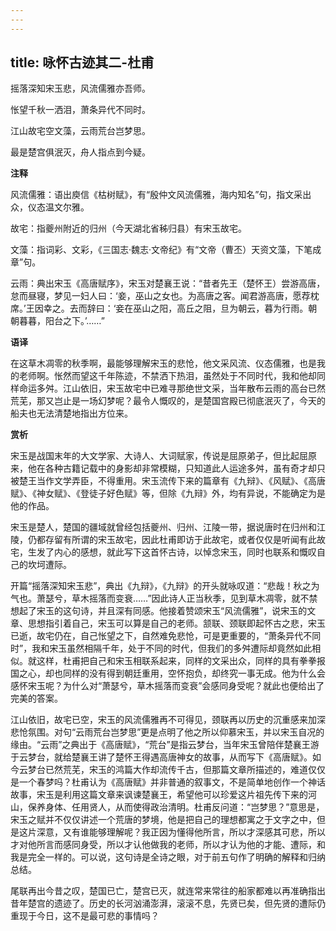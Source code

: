 ```yaml
---
---
---
```

title: 咏怀古迹其二-杜甫
---

摇落深知宋玉悲，风流儒雅亦吾师。

怅望千秋一洒泪，萧条异代不同时。

江山故宅空文藻，云雨荒台岂梦思。

最是楚宫俱泯灭，舟人指点到今疑。

**注释**

风流儒雅：语出庾信《枯树赋》，有“殷仲文风流儒雅，海内知名”句，指文采出众，仪态温文尔雅。

故宅：指夔州附近的归州（今天湖北省秭归县）有宋玉故宅。

文藻：指词彩、文彩，《三国志·魏志·文帝纪》有“文帝（曹丕）天资文藻，下笔成章”句。

云雨：典出宋玉《高唐赋序》，宋玉对楚襄王说：“昔者先王（楚怀王）尝游高唐，怠而昼寝，梦见一妇人曰：‘妾，巫山之女也。为高唐之客。闻君游高唐，愿荐枕席。’王因幸之。去而辞曰：‘妾在巫山之阳，高丘之阻，旦为朝云，暮为行雨。朝朝暮暮，阳台之下。’……”

**语译**

在这草木凋零的秋季啊，最能够理解宋玉的悲怆，他文采风流、仪态儒雅，也是我的老师啊。怅然而望这千年陈迹，不禁洒下热泪，虽然处于不同时代，我和他却同样命运多舛。江山依旧，宋玉故宅中已难寻那绝世文采，当年散布云雨的高台已然荒芜，那又岂止是一场幻梦呢？最令人慨叹的，是楚国宫殿已彻底泯灭了，今天的船夫也无法清楚地指出方位来。

**赏析**

宋玉是战国末年的大文学家、大诗人、大词赋家，传说是屈原弟子，但比起屈原来，他在各种古籍记载中的身影却非常模糊，只知道此人运途多舛，虽有奇才却只被楚王当作文学弄臣，不得重用。宋玉流传下来的篇章有《九辩》、《风赋》、《高唐赋》、《神女赋》、《登徒子好色赋》等，但除《九辩》外，均有异说，不能确定为是他的作品。

宋玉是楚人，楚国的疆域就曾经包括夔州、归州、江陵一带，据说唐时在归州和江陵，仍都存留有所谓的宋玉故宅，因此杜甫即访于此故宅，或者仅仅是听闻有此故宅，生发了内心的感想，就此写下这首怀古诗，以悼念宋玉，同时也联系和慨叹自己的坎坷遭际。

开篇“摇落深知宋玉悲”，典出《九辩》，《九辩》的开头就咏叹道：“悲哉！秋之为气也。萧瑟兮，草木摇落而变衰……”因此诗人正当秋季，见到草木凋零，就不禁想起了宋玉的这句诗，并且深有同感。他接着赞颂宋玉“风流儒雅”，说宋玉的文章、思想指引着自己，宋玉可以算是自己的老师。颔联、颈联即起怀古之悲，宋玉已逝，故宅仍在，自己怅望之下，自然难免悲怆，可是更重要的，“萧条异代不同时”，我和宋玉虽然相隔千年，处于不同的时代，但我们的多舛遭际却竟然如此相似。就这样，杜甫把自己和宋玉相联系起来，同样的文采出众，同样的具有拳拳报国之心，却也同样的没有得到朝廷重用，空怀抱负，却终究一事无成。他为什么会感怀宋玉呢？为什么对“萧瑟兮，草木摇落而变衰”会感同身受呢？就此也便给出了完美的答案。

江山依旧，故宅已空，宋玉的风流儒雅再不可得见，颈联再以历史的沉重感来加深悲怆氛围。对句“云雨荒台岂梦思”更是点明了他之所以仰慕宋玉，并以宋玉自况的缘由。“云雨”之典出于《高唐赋》，“荒台”是指云梦台，当年宋玉曾陪伴楚襄王游于云梦台，就给楚襄王讲了楚怀王得遇高唐神女的故事，从而写下《高唐赋》。如今云梦台已然荒芜，宋玉的鸿篇大作却流传千古，但那篇文章所描述的，难道仅仅是一个春梦吗？杜甫认为《高唐赋》并非普通的叙事文，不是简单地创作一个神话故事，宋玉是利用这篇文章来讽谏楚襄王，希望他可以珍爱这片祖先传下来的河山，保养身体、任用贤人，从而使得政治清明。杜甫反问道：“岂梦思？”意思是，宋玉之赋并不仅仅讲述一个荒唐的梦境，他是把自己的理想都寓之于文字之中，但是这片深意，又有谁能够理解呢？我正因为懂得他所言，所以才深感其可悲，所以才对他所言而感同身受，所以才认他做我的老师，所以才认为他的才能、遭际，和我是完全一样的。可以说，这句诗是全诗之眼，对于前五句作了明确的解释和归纳总结。

尾联再出今昔之叹，楚国已亡，楚宫已灭，就连常来常往的船家都难以再准确指出昔年楚宫的遗迹了。历史的长河汹涌澎湃，滚滚不息，先贤已矣，但先贤的遭际仍重现于今日，这不是最可悲的事情吗？